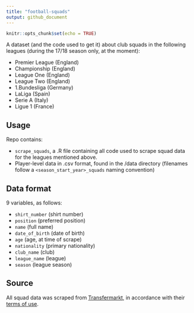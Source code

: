 ```yaml
---
title: "football-squads"
output: github_document
---
```


```r
knitr::opts_chunk$set(echo = TRUE)
```

A dataset (and the code used to get it) about club squads in the following leagues (during the 17/18 season only, at the moment):

- Premier League (England)
- Championship (England)
- League One (England)
- League Two (England)
- 1.Bundesliga (Germany)
- LaLiga (Spain)
- Serie A (Italy)
- Ligue 1 (France)

## Usage

Repo contains:

- `scrape_squads`, a .R file containing all code used to scrape squad data for the leagues mentioned above.
- Player-level data in .csv format, found in the /data directory (filenames follow a `<season_start_year>_squads` naming convention) 

## Data format

9 variables, as follows:

- `shirt_number` (shirt number)
- `position` (preferred position)
- `name` (full name)
- `date_of_birth` (date of birth)
- `age` (age, at time of scrape)
- `nationality` (primary nationality)
- `club_name` (club)
- `league_name` (league)
- `season` (league season)

## Source

All squad data was scraped from [Transfermarkt](https://www.transfermarkt.co.uk/), in accordance with their [terms of use](https://www.transfermarkt.co.uk/intern/anb).
